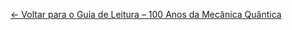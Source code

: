 [← Voltar para o Guia de Leitura -- 100 Anos da Mecânica Quântica](/posts/fisica/guia-100-anos-mecanica-quantica.qmd)
